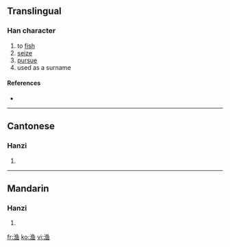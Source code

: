{{also|漁}}
==Translingual==

===Han character===
{{Han char|rn=85|rad=水|as=08|sn=11|four=|canj=水弓田一 (ENWM)}}

# to [[fish]]
# [[seize]]
# [[pursue]]
# used as a surname

====References====
* {{Han ref|kx=0633.371|hdz=31656.050|uh=6E14|ud=28180}}

----

==Cantonese==

===Hanzi===
{{yue-hanzi|jyut=|y=yu4|tra=漁}}

# {{defn|Cantonese}}

----

==Mandarin==

===Hanzi===
{{cmn-hanzi|tra=漁|pin=[[yú]] ([[yu2]])|wg=yü<sup>2</sup>}}

# {{defn|Mandarin}}

[[fr:渔]]
[[ko:渔]]
[[vi:渔]]